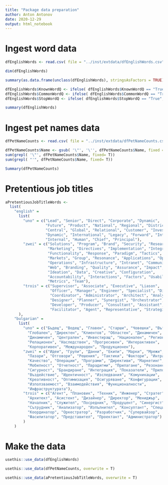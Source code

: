 ```yaml
---
title: "Package data preparation"
author: Anton Antonov
date: 2020-12-29
output: html_notebook
---
```


# Ingest word data

```r
dfEnglishWords <- read.csv( file = "../inst/extdata/dfEnglishWords.csv", stringsAsFactors = FALSE)
```

```r
dim(dfEnglishWords)
```

```r
summary(as.data.frame(unclass(dfEnglishWords), stringsAsFactors = TRUE))
```

```r
dfEnglishWords$KnownWordQ <- ifelse( dfEnglishWords$KnownWordQ == "True", TRUE, FALSE)
dfEnglishWords$CommonWordQ <- ifelse( dfEnglishWords$CommonWordQ == "True", TRUE, FALSE)
dfEnglishWords$StopWordQ <- ifelse( dfEnglishWords$StopWordQ == "True", TRUE, FALSE)
```

```r
summary(dfEnglishWords)
```


# Ingest pet names data

```r
dfPetNameCounts <- read.csv( file = "../inst/extdata/dfPetNameCounts.csv", stringsAsFactors = FALSE)
```

```r
dfPetNameCounts$Name <- gsub( '\"', '\'', dfPetNameCounts$Name, fixed = F) 
sum(grepl( '\"', dfPetNameCounts$Name, fixed= T))
sum(grepl( "'", dfPetNameCounts$Name, fixed= T))
```

```r
Summary(dfPetNameCounts)
```


# Pretentious job titles

```r
aPretentiousJobTitleWords <-
  list(
    "english" =
      list(
        "uno" = c("Lead", "Senior", "Direct", "Corporate", "Dynamic",
                  "Future", "Product", "National", "Regional", "District",
                  "Central", "Global", "Relational", "Customer", "Investor",
                  "Dynamic", "International", "Legacy", "Forward", "Interactive",
                  "Internal", "Human", "Chief", "Principal"),
        "zwei" = c("Solutions", "Program", "Brand", "Security", "Research",
                   "Marketing", "Directives", "Implementation", "Integration",
                   "Functionality", "Response", "Paradigm", "Tactics", "Identity",
                   "Markets", "Group", "Resonance", "Applications", "Optimization",
                   "Operations", "Infrastructure", "Intranet", "Communications",
                   "Web", "Branding", "Quality", "Assurance", "Impact", "Mobility",
                   "Ideation", "Data", "Creative", "Configuration",
                   "Accountability", "Interactions", "Factors", "Usability",
                   "Metrics", "Team"),
        "trois" = c("Supervisor", "Associate", "Executive", "Liason",
                    "Officer", "Manager", "Engineer", "Specialist", "Director",
                    "Coordinator", "Administrator", "Architect", "Analyst",
                    "Designer", "Planner", "Synergist", "Orchestrator", "Technician",
                    "Developer", "Producer", "Consultant", "Assistant",
                    "Facilitator", "Agent", "Representative", "Strategist")
      ),
    "bulgarian" =
      list(
        "uno" = c("Бъдещ", "Водещ", "Главен", "Старши", "Човешки", "Вътрешен",
          "Глобален", "Директен", "Клиентов", "Областен", "Динамичен",
          "Динамичен", "Централен", "Инвестиращ", "Национален", "Регионален",
          "Релационен", "Наследствен", "Прогресивен", "Интерактивен",
          "Корпоративен", "Международен", "Продукционен"),
        "zwei" = c("Идеи", "Групи", "Данни", "Екипи", "Марки", "Мрежи",
          "Пазари", "Отговори", "Решения", "Тактики", "Фактори", "Интранет",
          "Качество", "Операции", "Програми", "Директиви", "Маркетинг",
          "Мобилност", "Отчетност", "Парадигми", "Прилагане", "Резонанси",
          "Сигурност", "Брандиране", "Интеграция", "Показатели", "Приложения",
          "Въздействие", "Идентичност", "Изследвания", "Комуникации",
          "Креативност", "Оптимизация", "Осигуряване", "Конфигурации",
          "Използваемост", "Взаимодействия", "Функционалности",
          "Инфраструктурата"),
        "trois" = c("Агент", "Плановик", "Техник", "Инженер", "Стратег",
          "Архитект", "Асистент", "Дизайнер", "Директор", "Мениджър",
          "Началник", "Служител", "Посредник", "Продуцент", "Синергист",
          "Сътрудник", "Анализатор", "Изпълнител", "Консултант", "Специалист",
          "Координатор", "Оркестратор", "Разработчик", "Супервайзор",
          "Фасилитатор", "Представител", "Проектант", "Администратор")
        )
    )
```

# Make the data

```r
usethis::use_data(dfEnglishWords)
```


```r
usethis::use_data(dfPetNameCounts, overwrite = T)
```


```r
usethis::use_data(aPretentiousJobTitleWords, overwrite = T)
```
